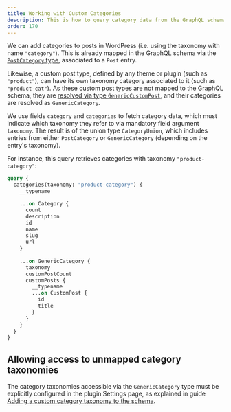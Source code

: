 ```yaml
---
title: Working with Custom Categories
description: This is how to query category data from the GraphQL schema.
order: 170
---
```


We can add categories to posts in WordPress (i.e. using the taxonomy with name `"category"`). This is already mapped in the GraphQL schema via the [`PostCategory` type](/guides/query/post-categories), associated to a `Post` entry.

Likewise, a custom post type, defined by any theme or plugin (such as `"product"`), can have its own taxonomy category associated to it (such as `"product-cat"`). As these custom post types are not mapped to the GraphQL schema, they are [resolved via type `GenericCustomPost`](/guides/query/custom-posts), and their categories are resolved as `GenericCategory`.

We use fields `category` and `categories` to fetch category data, which must indicate which taxonomy they refer to via mandatory field argument `taxonomy`. The result is of the union type `CategoryUnion`, which includes entries from either `PostCategory` or `GenericCategory` (depending on the entry's taxonomy).

For instance, this query retrieves categories with taxonomy `"product-category"`:

```graphql
query {
  categories(taxonomy: "product-category") {
    __typename

    ...on Category {
      count
      description
      id
      name
      slug
      url
    }
    
    ...on GenericCategory {
      taxonomy   
      customPostCount
      customPosts {
        __typename
        ...on CustomPost {
          id
          title
        }
      }
    }
  }
}
```

## Allowing access to unmapped category taxonomies

The category taxonomies accessible via the `GenericCategory` type must be explicitly configured in the plugin Settings page, as explained in guide [Adding a custom category taxonomy to the schema](/guides/config/adding-a-custom-category-taxonomy-to-the-schema).
